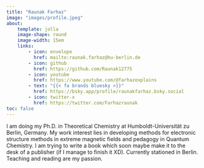 ```yaml
---
title: "Raunak Farhaz"
image: "images/profile.jpeg"
about:
    template: jolla
    image-shape: round
    image-width: 15em 
    links:
        - icon: envelope
          href: mailto:raunak.farhaz@hu-berlin.de
        - icon: github
          href: https://github.com/Raunak12775
        - icon: youtube
          href: https://www.youtube.com/@farhazexplains
        - text: "{{< fa brands bluesky >}}"
          href: https://bsky.app/profile/raunakfarhaz.bsky.social
        - icon: twitter-x
          href: https://twitter.com/Farhazraunak 
toc: false
---
```


I am doing my Ph.D. in Theoretical Chemistry at Humboldt-Universität zu Berlin, Germany. My work interest lies in developing methods for electronic structure methods in extreme magnetic fields and pedagogy in Quantum Chemistry. I am trying to write a book which soon maybe make it to the desk of a publisher (if I manage to finish it XD). Currently stationed in Berlin. Teaching and reading are my passion.  